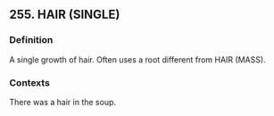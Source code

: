 ## 255. HAIR (SINGLE)
### Definition
A single growth of hair. Often uses a root different from HAIR (MASS).

### Contexts
There was a hair in the soup.

